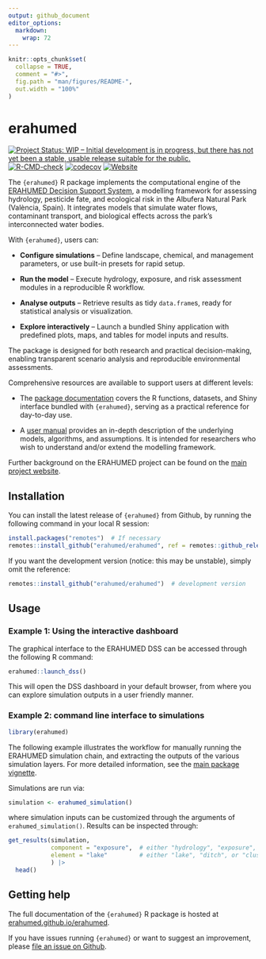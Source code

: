 ```yaml
---
output: github_document
editor_options: 
  markdown: 
    wrap: 72
---
```


<!-- README.md is generated from README.Rmd. Please edit that file -->

```r
knitr::opts_chunk$set(
  collapse = TRUE,
  comment = "#>",
  fig.path = "man/figures/README-",
  out.width = "100%"
)
```

# erahumed

<!-- badges: start -->

[![Project Status: WIP – Initial development is in progress, but there
has not yet been a stable, usable release suitable for the
public.](https://www.repostatus.org/badges/latest/wip.svg)](https://www.repostatus.org/#wip)
[![R-CMD-check](https://github.com/erahumed/erahumed/actions/workflows/R-CMD-check.yaml/badge.svg)](https://github.com/erahumed/erahumed/actions/workflows/R-CMD-check.yaml)
[![codecov](https://codecov.io/gh/erahumed/erahumed/graph/badge.svg?token=72POLBUEUR)](https://codecov.io/gh/erahumed/erahumed)
[![Website](https://img.shields.io/badge/Website-here-blue)](https://erahumed.github.io/erahumed/)

<!-- badges: end -->

The `{erahumed}` R package implements the computational engine of the
[ERAHUMED Decision Support
System](https://www.erahumed.com/decision-support-system/), a modelling
framework for assessing hydrology, pesticide fate, and ecological risk
in the Albufera Natural Park (València, Spain). It integrates models
that simulate water flows, contaminant transport, and biological effects
across the park’s interconnected water bodies.

With `{erahumed}`, users can:

-   **Configure simulations** – Define landscape, chemical, and
    management parameters, or use built-in presets for rapid setup.

-   **Run the model** – Execute hydrology, exposure, and risk assessment
    modules in a reproducible R workflow.

-   **Analyse outputs** – Retrieve results as tidy `data.frame`s, ready
    for statistical analysis or visualization.

-   **Explore interactively** – Launch a bundled Shiny application with
    predefined plots, maps, and tables for model inputs and results.

The package is designed for both research and practical decision-making,
enabling transparent scenario analysis and reproducible environmental
assessments.

Comprehensive resources are available to support users at different
levels:

-   The [package documentation](https://erahumed.github.io/erahumed)
    covers the R functions, datasets, and Shiny interface bundled with
    `{erahumed}`, serving as a practical reference for day-to-day use.

-   A [user manual](https://erahumed.github.io/erahumed-book)
    provides an in-depth description of the underlying models, algorithms, and
    assumptions. It is intended for researchers who wish to understand and/or extend
    the modelling framework.

Further background on the ERAHUMED project can be found on the [main project website](https://www.erahumed.com/).

## Installation

You can install the latest release of `{erahumed}` from Github, by
running the following command in your local R session:

```r
install.packages("remotes")  # If necessary
remotes::install_github("erahumed/erahumed", ref = remotes::github_release())
```

If you want the development version (notice: this may be unstable),
simply omit the reference:

```r
remotes::install_github("erahumed/erahumed")  # development version
```

## Usage

### Example 1: Using the interactive dashboard

The graphical interface to the ERAHUMED DSS can be accessed through the
following R command:

```r
erahumed::launch_dss()
```

This will open the DSS dashboard in your default browser, from where you
can explore simulation outputs in a user friendly manner.

### Example 2: command line interface to simulations

```r
library(erahumed)
```

The following example illustrates the workflow for manually running the
ERAHUMED simulation chain, and extracting the outputs of the various
simulation layers. For more detailed information, see the [main package
vignette](https://erahumed.github.io/erahumed/articles/erahumed-workflow.html).

Simulations are run via:

```r
simulation <- erahumed_simulation()
```

where simulation inputs can be customized through the arguments of
`erahumed_simulation()`. Results can be inspected through:

```r
get_results(simulation, 
            component = "exposure",  # either "hydrology", "exposure", or "risk"  
            element = "lake"         # either "lake", "ditch", or "cluster"
            ) |>
  head()
```

## Getting help

The full documentation of the `{erahumed}` R package is hosted at
[erahumed.github.io/erahumed](https://erahumed.github.io/erahumed/).

If you have issues running `{erahumed}` or want to suggest an
improvement, please [file an issue on Github](https://github.com/erahumed/erahumed/issues).
